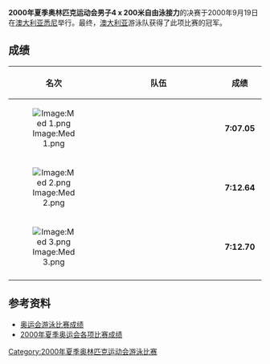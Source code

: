 {{2000年夏季奥林匹克运动会游泳比赛}}
'''2000年夏季奥林匹克运动会男子4 x 200米自由泳接力'''的决赛于2000年9月19日在[[澳大利亚|澳大利亚]][[悉尼|悉尼]]举行。最终，[[澳大利亚|澳大利亚]]游泳队获得了此项比赛的冠军。

==成绩==
{| bgcolor="#f7f8ff" cellpadding="3" cellspacing="0" border="1" style="font-size: 92%; border: gray solid 1,5px; border-collapse: collapse;"
|- bgcolor="#efefef"
! 名次
!align="center" style="width: 25em"|队伍
!align="center" style="width: 5em"|成绩
|-
|align="center"|[[Image:Med_1.png|Image:Med 1.png]]
|'''{{flagIOC|AUS|2000年夏季}}'''<br />
|align="center"|'''7:07.05'''
|-
|align="center"|[[Image:Med_2.png|Image:Med 2.png]]
|'''{{flagIOC|USA|2000年夏季}}'''<br />
|align="center"|'''7:12.64'''
|-
|align="center"|[[Image:Med_3.png|Image:Med 3.png]]
|'''{{flagIOC|NED|2000年夏季}}'''
|align="center"|'''7:12.70'''
|-
|}

==参考资料==
* [http://www.usaswimming.org/USASWeb/_Rainbow/2000%20Olympics/6491324e-f89a-428d-a3a5-72190602d288/2000_olympics_200mback_men.html 奥运会游泳比赛成绩] {{Wayback|url=http://www.usaswimming.org/USASWeb/_Rainbow/2000%20Olympics/6491324e-f89a-428d-a3a5-72190602d288/2000_olympics_200mback_men.html |date=20070930185441 }}
* [https://web.archive.org/web/20100606071339/http://www.schoolsports.com.cn/info/info.asp?info_ID=2814 2000年夏季奥运会各项比赛成绩]
{{奥运会男子4×200米自由泳接力比赛冠军}}
[[Category:2000年夏季奥林匹克运动会游泳比赛|Category:2000年夏季奥林匹克运动会游泳比赛]]